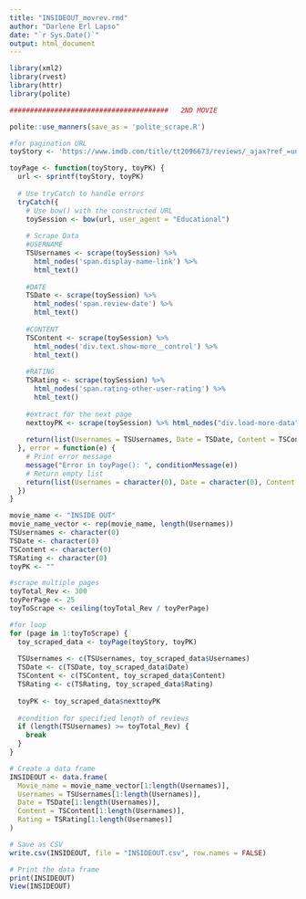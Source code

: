```yaml
---
title: "INSIDEOUT_movrev.rmd"
author: "Darlene Erl Lapso"
date: "`r Sys.Date()`"
output: html_document
---
```


```r
library(xml2)
library(rvest)
library(httr)
library(polite)
```

```r
#######################################   2ND MOVIE

polite::use_manners(save_as = 'polite_scrape.R')
```



```r
#for pagination URL
toyStory <- 'https://www.imdb.com/title/tt2096673/reviews/_ajax?ref_=undefined&paginationKey=%s' 
```

```r
toyPage <- function(toyStory, toyPK) {
  url <- sprintf(toyStory, toyPK)
  
  # Use tryCatch to handle errors
  tryCatch({
    # Use bow() with the constructed URL
    toySession <- bow(url, user_agent = "Educational")
    
    # Scrape Data
    #USERNAME
    TSUsernames <- scrape(toySession) %>% 
      html_nodes('span.display-name-link') %>% 
      html_text()
    
    #DATE
    TSDate <- scrape(toySession) %>% 
      html_nodes('span.review-date') %>% 
      html_text()
    
    #CONTENT
    TSContent <- scrape(toySession) %>% 
      html_nodes('div.text.show-more__control') %>% 
      html_text()
    
    #RATING
    TSRating <- scrape(toySession) %>% 
      html_nodes('span.rating-other-user-rating') %>% 
      html_text()
    
    #extract for the next page
    nexttoyPK <- scrape(toySession) %>% html_nodes("div.load-more-data") %>% html_attr("data-key")
    
    return(list(Usernames = TSUsernames, Date = TSDate, Content = TSContent, Rating = TSRating, nexttoyPK = nexttoyPK))
  }, error = function(e) {
    # Print error message
    message("Error in toyPage(): ", conditionMessage(e))
    # Return empty list
    return(list(Usernames = character(0), Date = character(0), Content = character(0), Rating = character(0), nexttoyPK = ""))
  })
}

```

```r
movie_name <- "INSIDE OUT"
movie_name_vector <- rep(movie_name, length(Usernames))
TSUsernames <- character(0)
TSDate <- character(0)
TSContent <- character(0)
TSRating <- character(0)
toyPK <- ""
```

```r
#scrape multiple pages
toyTotal_Rev <- 300
toyPerPage <- 25
toyToScrape <- ceiling(toyTotal_Rev / toyPerPage)
```

```r
#for loop
for (page in 1:toyToScrape) {
  toy_scraped_data <- toyPage(toyStory, toyPK)
  
  TSUsernames <- c(TSUsernames, toy_scraped_data$Usernames)
  TSDate <- c(TSDate, toy_scraped_data$Date)
  TSContent <- c(TSContent, toy_scraped_data$Content)
  TSRating <- c(TSRating, toy_scraped_data$Rating)
  
  toyPK <- toy_scraped_data$nexttoyPK
  
  #condition for specified length of reviews
  if (length(TSUsernames) >= toyTotal_Rev) {
    break
  }
}
```

```r
# Create a data frame
INSIDEOUT <- data.frame(
  Movie_name = movie_name_vector[1:length(Usernames)],
  Usernames = TSUsernames[1:length(Usernames)],
  Date = TSDate[1:length(Usernames)],
  Content = TSContent[1:length(Usernames)],
  Rating = TSRating[1:length(Usernames)]
)
```

```r
# Save as CSV
write.csv(INSIDEOUT, file = "INSIDEOUT.csv", row.names = FALSE)
```

```r
# Print the data frame
print(INSIDEOUT)
View(INSIDEOUT)
```